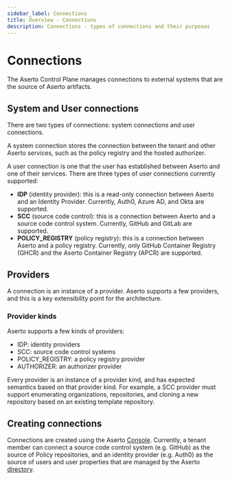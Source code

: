 ```yaml
---
sidebar_label: Connections
title: Overview - Connections
description: Connections - types of connections and their purposes
---
```


# Connections

The Aserto Control Plane manages connections to external systems that are the source of
Aserto artifacts.

## System and User connections

There are two types of connections: system connections and user connections.

A system connection stores the connection between the tenant and other Aserto services, such as the policy registry and
the hosted authorizer.

A user connection is one that the user has established between Aserto and one of their services. There
are three types of user connections currently supported:

- **IDP** (identity provider): this is a read-only connection between Aserto and an Identity Provider. Currently, Auth0, Azure AD, and Okta are supported.
- **SCC** (source code control): this is a connection between Aserto and a source code control system. Currently, GitHub and GitLab are supported.
- **POLICY_REGISTRY** (policy registry): this is a connection between Aserto and a policy registry. Currently, only GitHub Container Registry (GHCR) and the Aserto Container Registry (APCR) are supported.

## Providers

A connection is an instance of a provider. Aserto supports a few providers, and this is a
key extensibility point for the architecture.

### Provider kinds

Aserto supports a few kinds of providers:

- IDP: identity providers
- SCC: source code control systems
- POLICY_REGISTRY: a policy registry provider
- AUTHORIZER: an authorizer provider

Every provider is an instance of a provider kind, and has expected semantics based on that provider kind.
For example, a SCC provider must support enumerating organizations, repositories, and cloning a
new repository based on an existing template repository.

## Creating connections

Connections are created using the Aserto [Console](/docs/aserto-console/connections/overview). Currently, a tenant
member can connect a source code control system (e.g. GitHub) as the source of Policy repositories,
and an identity provider (e.g. Auth0) as the source of users and user properties that are managed
by the Aserto [directory](directory).
